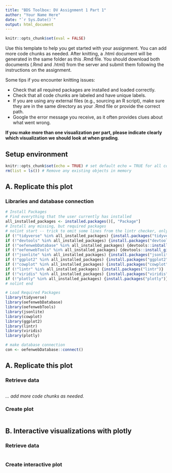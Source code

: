 ```yaml
---
title: "BDS Toolbox: DV Assignment 1 Part 1"
author: "Your Name Here"
date: "`r Sys.Date()`"
output: html_document
---
```


```r
knitr::opts_chunk$set(eval = FALSE)
```


Use this template to help you get started with your assignment. You can add more code chunks as needed. After knitting, a .html document will be generated in the same folder as this .Rmd file. You should download both documents (.Rmd and .html) from the server and submit them following the instructions on the assignment. 

Some tips if you encounter knitting issues:  

-  Check that all required packages are installed and loaded correctly.
-  Check that all code chunks are labeled and have unique labels.
-  If you are using any external files (e.g., sourcing an R script), make sure they are in the same directory as your .Rmd file or provide the correct path.
-  Google the error message you receive, as it often provides clues about what went wrong.

**If you make more than one visualization per part, please indicate clearly which visualization we should look at when grading**. 

## Setup environment
```r
knitr::opts_chunk$set(echo = TRUE) # set default echo = TRUE for all code blocks
rm(list = ls()) # Remove any existing objects in memory
```

## A. Replicate this plot

### Libraries and database connection
```r
# Install Packages
# Find everything that the user currently has installed
all_installed_packages <- installed.packages()[, "Package"]
# Install any missing, but required packages
# nolint start -- trick to omit some lines from the lintr checker, only if you have a good reason!
if (!"tidyverse" %in% all_installed_packages) {install.packages("tidyverse")}
if (!"devtools" %in% all_installed_packages) {install.packages("devtools")}
if (!"oefenwebDatabase" %in% all_installed_packages) {devtools::install_github(repo = "Oefenweb/r-database")}
if (!"oefenwebTools" %in% all_installed_packages) {devtools::install_github(repo = "Oefenweb/r-tools")}
if (!"jsonlite" %in% all_installed_packages) {install.packages("jsonlite")}
if (!"ggplot2" %in% all_installed_packages) {install.packages("ggplot2")}
if (!"cowplot" %in% all_installed_packages) {install.packages("cowplot")}
if (!"lintr" %in% all_installed_packages) {install.packages("lintr")}
if (!"viridis" %in% all_installed_packages) {install.packages("viridis")}
if (!"plotly" %in% all_installed_packages) {install.packages("plotly")}
# nolint end

# Load Required Packages
library(tidyverse)
library(oefenwebDatabase)
library(oefenwebTools)
library(jsonlite)
library(cowplot)
library(ggplot2)
library(lintr)
library(viridis)
library(plotly)

# make database connection
con <- oefenwebDatabase::connect()
```

## A. Replicate this plot
### Retrieve data

```r

```

*... add more code chunks as needed. *

### Create plot 
```r

```


## B. Interactive visualizations with plotly
### Retrieve data

```r

```

### Create interactive plot

```r

```

